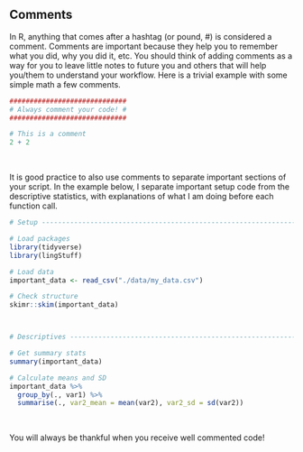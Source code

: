 ## Comments

In R, anything that comes after a hashtag (or pound, \#) is considered a 
comment. Comments are important because they help you to remember what you did, 
why you did it, etc. You should think of adding comments as a way for you to 
leave little notes to future you and others that will help you/them to 
understand your workflow. Here is a trivial example with some simple math a 
few comments. 

```r
#############################
# Always comment your code! #
#############################

# This is a comment
2 + 2
```

</br>

It is good practice to also use comments to separate important sections of your 
script. In the example below, I separate important setup code from the 
descriptive statistics, with explanations of what I am doing before each 
function call. 

```r
# Setup ------------------------------------------------------------------

# Load packages
library(tidyverse)
library(lingStuff)

# Load data
important_data <- read_csv("./data/my_data.csv")

# Check structure
skimr::skim(important_data)



# Descriptives -----------------------------------------------------------

# Get summary stats
summary(important_data)

# Calculate means and SD
important_data %>% 
  group_by(., var1) %>% 
  summarise(., var2_mean = mean(var2), var2_sd = sd(var2))

```

</br>

You will always be thankful when you receive well commented code!


